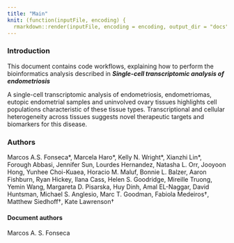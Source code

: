 ```yaml
---
title: "Main"
knit: (function(inputFile, encoding) {
  rmarkdown::render(inputFile, encoding = encoding, output_dir = "docs") })
---
```


### Introduction

This document contains code workflows, explaining how to perform the bioinformatics analysis described in ***Single-cell transcriptomic analysis of endometriosis***

A single-cell transcriptomic analysis of endometriosis, endometriomas, eutopic endometrial samples and uninvolved ovary tissues highlights cell populations characteristic of these tissue types. Transcriptional and cellular heterogeneity across tissues suggests novel therapeutic targets and biomarkers for this disease.



### Authors

Marcos A.S. Fonseca\*, Marcela Haro\*, Kelly N. Wright\*, Xianzhi Lin\*, Forough Abbasi, Jennifer Sun, Lourdes Hernandez, Natasha L. Orr, Jooyoon Hong, Yunhee Choi-Kuaea, Horacio M. Maluf, Bonnie L. Balzer, Aaron Fishburn, Ryan Hickey, Ilana Cass, Helen S. Goodridge, Mireille Truong, Yemin Wang, Margareta D. Pisarska, Huy Dinh, Amal EL-Naggar, David Huntsman, Michael S. Anglesio, Marc T. Goodman, Fabiola Medeiros†, Matthew Siedhoff†, Kate Lawrenson†




#### Document authors
Marcos A. S. Fonseca


